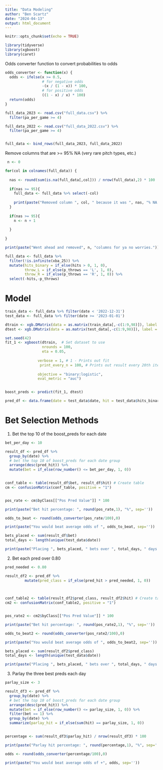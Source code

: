 ---
title: "Data Modeling"
author: "Ben Scartz"
date: "2024-04-13"
output: html_document
---

```{r setup, include=FALSE}
knitr::opts_chunk$set(echo = TRUE)
```

```{r warning=FALSE}
library(tidyverse)
library(xgboost)
library(caret)
```

Odds converter function to convert probabilities to odds

```{r}
odds_converter <- function(x) {
  odds <- ifelse(x >= 0.5, 
                 # for negative odds
                 -(x / (1 - x)) * 100, 
                 # for positive odds
                 ((1 - x) / x) * 100)
  return(odds)
}
```


```{r}
full_data_2023 <- read.csv("full_data.csv") %>%
  filter(pa_per_game >= 4)

full_data_2022 <- read.csv("full_data_2022.csv") %>%
  filter(pa_per_game >= 4)


full_data <- bind_rows(full_data_2023, full_data_2022)

```


Remove columns that are  >= 95% NA (very rare pitch types, etc.)

```{r}

 n <- 0

for(col in colnames(full_data)) {
  
  nas <- round(sum(is.na(full_data[,col])) / nrow(full_data),2) * 100
  
  if(nas >= 95){
    full_data <- full_data %>% select(-col)
    
    print(paste("Removed column ", col, " because it was ", nas, "% NA!!!!", sep=''))
  }
  
  if(nas >= 95){
    n <- n + 1
    
  }
  
}

print(paste("Went ahead and removed", n, "columns for ya no worries."))

```


```{r}
full_data <- full_data %>%
  filter(!is.infinite(xba_25)) %>%
  mutate(hits_binary = if_else(hits > 0, 1, 0),
         throw_L = if_else(p_throws == 'L', 1, 0),
         throw_R = if_else(p_throws == 'R', 1, 0)) %>%
  select(-hits,-p_throws)
```

# Model

```{r}
train_data <- full_data %>% filter(date < '2022-12-31')  
test_data <- full_data %>% filter(date >= '2023-01-01') 
```

```{r}
dtrain <- xgb.DMatrix(data = as.matrix(train_data[,-c(1:9,98)]), label = train_data$hits_binary)
dtest <- xgb.DMatrix(data = as.matrix(test_data[,-c(1:9,98)]), label = test_data$hits_binary)
```




```{r}
set.seed(42)
fit_1 <- xgboost(dtrain,  # Set dataset to use
                 nrounds = 100, 
                 eta = 0.05, 
      
               verbose = 1, # 1 - Prints out fit
                print_every_n = 100, # Prints out result every 20th iteration
               
               objective = "binary:logistic", 
               eval_metric = "auc")
                  
```

```{r}
boost_preds <- predict(fit_1, dtest)

pred_df <- data.frame(date = test_data$date, hit = test_data$hits_binary, pred_hit = boost_preds, batter = test_data$batter)
```


# Bet Selection Methods


1. Bet the top 10 of the boost_preds for each date

```{r}
bet_per_day <- 10

result_df <- pred_df %>%
  group_by(date) %>%
  # bet the top 10 of boost_preds for each date group
  arrange(desc(pred_hit)) %>%
  mutate(bet = if_else(row_number() <= bet_per_day, 1, 0))
  

conf_table <- table(result_df$bet, result_df$hit) # Create table
cm <- confusionMatrix(conf_table, positive = "1")


pos_rate <- cm$byClass[["Pos Pred Value"]] * 100

print(paste("Bet hit percentage: ", round(pos_rate,1), "%", sep=''))

odds_to_beat <- round(odds_converter(pos_rate/100),0)

print(paste("You would beat average odds of ", odds_to_beat, sep=''))

bets_placed <- sum(result_df$bet)
total_days <- length(unique(test_data$date))

print(paste("Placing ", bets_placed, " bets over ", total_days, " days.", sep=''))

```

2. Bet each pred over 0.80

```{r}
pred_needed <- 0.80

result_df2 <- pred_df %>%
         mutate(pred_class = if_else(pred_hit > pred_needed, 1, 0))
         
         

conf_table2 <- table(result_df2$pred_class, result_df2$hit) # Create table
cm2 <- confusionMatrix(conf_table2, positive = "1")


pos_rate2 <- cm2$byClass[["Pos Pred Value"]] * 100

print(paste("Bet hit percentage: ", round(pos_rate2,1), "%", sep=''))

odds_to_beat2 <- round(odds_converter(pos_rate2/100),0)

print(paste("You would beat average odds of ", odds_to_beat2, sep=''))

bets_placed <- sum(result_df2$pred_class)
total_days <- length(unique(test_data$date))

print(paste("Placing ", bets_placed, " bets over ", total_days, " days (average of ", round(bets_placed / total_days, 1), " per day).", sep=''))

```

3. Parlay the three best preds each day

```{r}
parlay_size <- 3

result_df3 <- pred_df %>%
  group_by(date) %>%
  # bet the top 10 of boost_preds for each date group
  arrange(desc(pred_hit)) %>%
  mutate(bet = if_else(row_number() <= parlay_size, 1, 0)) %>%
  filter(bet == 1) %>%
  group_by(date) %>%
  summarize(parlay_hit = if_else(sum(hit) == parlay_size, 1, 0))
  

percentage <- sum(result_df3$parlay_hit) / nrow(result_df3) * 100

print(paste("Parlay hit percentage: ", round(percentage,1), "%", sep=''))

odds <- round(odds_converter(percentage/100),0)

print(paste("You would beat average odds of +", odds, sep=''))

```



